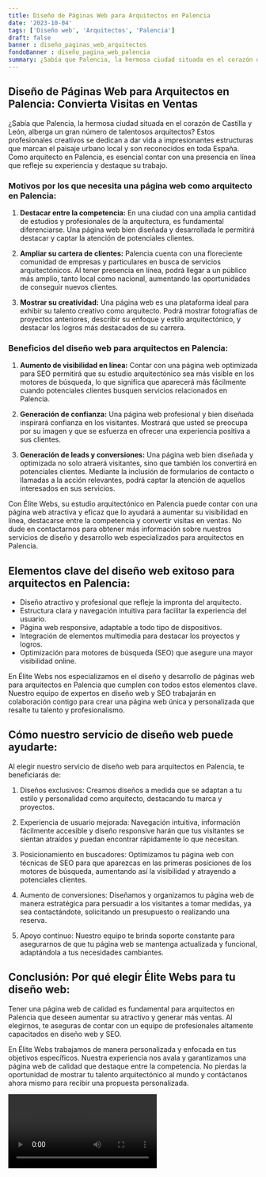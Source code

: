 ```yaml
---
title: Diseño de Páginas Web para Arquitectos en Palencia
date: '2023-10-04'
tags: ['Diseño web', 'Arquitectos', 'Palencia']
draft: false
banner : diseño_paginas_web_arquitectos
fondoBanner : diseño_pagina_web_palencia
summary: ¿Sabía que Palencia, la hermosa ciudad situada en el corazón de Castilla y León, alberga un gran número de talentosos arquitectos? Estos profesionales creativos se dedican a dar vida a impresionantes estructuras que marcan el paisaje urbano local y son reconocidos en toda España. Como arquitecto en Palencia, es esencial contar con una presencia en línea que refleje su experiencia y destaque su trabajo.
---
```


## Diseño de Páginas Web para Arquitectos en Palencia: Convierta Visitas en Ventas

¿Sabía que Palencia, la hermosa ciudad situada en el corazón de Castilla y León, alberga un gran número de talentosos arquitectos? Estos profesionales creativos se dedican a dar vida a impresionantes estructuras que marcan el paisaje urbano local y son reconocidos en toda España. Como arquitecto en Palencia, es esencial contar con una presencia en línea que refleje su experiencia y destaque su trabajo.

### Motivos por los que necesita una página web como arquitecto en Palencia:

1. **Destacar entre la competencia:** En una ciudad con una amplia cantidad de estudios y profesionales de la arquitectura, es fundamental diferenciarse. Una página web bien diseñada y desarrollada le permitirá destacar y captar la atención de potenciales clientes.

2. **Ampliar su cartera de clientes:** Palencia cuenta con una floreciente comunidad de empresas y particulares en busca de servicios arquitectónicos. Al tener presencia en línea, podrá llegar a un público más amplio, tanto local como nacional, aumentando las oportunidades de conseguir nuevos clientes.

3. **Mostrar su creatividad:** Una página web es una plataforma ideal para exhibir su talento creativo como arquitecto. Podrá mostrar fotografías de proyectos anteriores, describir su enfoque y estilo arquitectónico, y destacar los logros más destacados de su carrera.

### Beneficios del diseño web para arquitectos en Palencia:

1. **Aumento de visibilidad en línea:** Contar con una página web optimizada para SEO permitirá que su estudio arquitectónico sea más visible en los motores de búsqueda, lo que significa que aparecerá más fácilmente cuando potenciales clientes busquen servicios relacionados en Palencia.

2. **Generación de confianza:** Una página web profesional y bien diseñada inspirará confianza en los visitantes. Mostrará que usted se preocupa por su imagen y que se esfuerza en ofrecer una experiencia positiva a sus clientes.

3. **Generación de leads y conversiones:** Una página web bien diseñada y optimizada no solo atraerá visitantes, sino que también los convertirá en potenciales clientes. Mediante la inclusión de formularios de contacto o llamadas a la acción relevantes, podrá captar la atención de aquellos interesados en sus servicios.

Con Élite Webs, su estudio arquitectónico en Palencia puede contar con una página web atractiva y eficaz que lo ayudará a aumentar su visibilidad en línea, destacarse entre la competencia y convertir visitas en ventas. No dude en contactarnos para obtener más información sobre nuestros servicios de diseño y desarrollo web especializados para arquitectos en Palencia.

<GifSeo />

<Cta />

## Elementos clave del diseño web exitoso para arquitectos en Palencia:

- Diseño atractivo y profesional que refleje la impronta del arquitecto.
- Estructura clara y navegación intuitiva para facilitar la experiencia del usuario.
- Página web responsive, adaptable a todo tipo de dispositivos.
- Integración de elementos multimedia para destacar los proyectos y logros.
- Optimización para motores de búsqueda (SEO) que asegure una mayor visibilidad online.

En Élite Webs nos especializamos en el diseño y desarrollo de páginas web para arquitectos en Palencia que cumplen con todos estos elementos clave. Nuestro equipo de expertos en diseño web y SEO trabajarán en colaboración contigo para crear una página web única y personalizada que resalte tu talento y profesionalismo.

## Cómo nuestro servicio de diseño web puede ayudarte:

Al elegir nuestro servicio de diseño web para arquitectos en Palencia, te beneficiarás de:

1. Diseños exclusivos: Creamos diseños a medida que se adaptan a tu estilo y personalidad como arquitecto, destacando tu marca y proyectos.

2. Experiencia de usuario mejorada: Navegación intuitiva, información fácilmente accesible y diseño responsive harán que tus visitantes se sientan atraídos y puedan encontrar rápidamente lo que necesitan.

3. Posicionamiento en buscadores: Optimizamos tu página web con técnicas de SEO para que aparezcas en las primeras posiciones de los motores de búsqueda, aumentando así la visibilidad y atrayendo a potenciales clientes.

4. Aumento de conversiones: Diseñamos y organizamos tu página web de manera estratégica para persuadir a los visitantes a tomar medidas, ya sea contactándote, solicitando un presupuesto o realizando una reserva.

5. Apoyo continuo: Nuestro equipo te brinda soporte constante para asegurarnos de que tu página web se mantenga actualizada y funcional, adaptándola a tus necesidades cambiantes.

## Conclusión: Por qué elegir Élite Webs para tu diseño web:

Tener una página web de calidad es fundamental para arquitectos en Palencia que deseen aumentar su atractivo y generar más ventas. Al elegirnos, te aseguras de contar con un equipo de profesionales altamente capacitados en diseño web y SEO. 

En Élite Webs trabajamos de manera personalizada y enfocada en tus objetivos específicos. Nuestra experiencia nos avala y garantizamos una página web de calidad que destaque entre la competencia. No pierdas la oportunidad de mostrar tu talento arquitectónico al mundo y contáctanos ahora mismo para recibir una propuesta personalizada.

<Video />

<CtaBot job='Arquitectos' city='Palencia'/>

<Gmaps query='Palencia+españa+maps' />